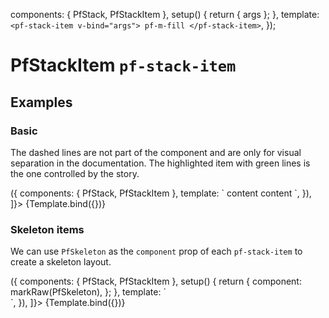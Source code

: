 

  components: { PfStack, PfStackItem },
  setup() {
    return { args };
  },
  template: `
    <pf-stack-item v-bind="args">
      pf-m-fill
    </pf-stack-item>
  `,
});


<Meta title="Layouts/Stack Item" component={PfStackItem} subcomponents={{PfStack}} />

# PfStackItem `pf-stack-item`

## Examples

### Basic

The dashed lines are not part of the component and are only for visual separation in the documentation. The highlighted item with green lines is the one controlled by the story.

<Canvas withSource="open">
  <Story
    name="Basic"
    args={{
      filled: true,
    }}
    decorators={[
      () => ({
        components: { PfStack, PfStackItem },
        template: `
          <pf-stack gutter class="docs-layout-outline" style="height: 300px">
            <pf-stack-item>content</pf-stack-item>
            <story style="border-color: var(--pf-global--palette--green-300)" />
            <pf-stack-item>content</pf-stack-item>
          </pf-stack>
        `,
      }),
    ]}>
    {Template.bind({})}
  </Story>
</Canvas>

<ArgsTable story="Basic" />

### Skeleton items

We can use `PfSkeleton` as the `component` prop of each `pf-stack-item` to create a skeleton layout.

<Canvas withSource="open">
  <Story
    name="Skeleton items"
    args={{
      filled: true,
      component: PfSkeleton,
    }}
    decorators={[
      () => ({
        components: { PfStack, PfStackItem },
        setup() {
          return {
            component: markRaw(PfSkeleton),
          };
        },
        template: `
          <!-- storybook wants to transform the root element to a skeleton itself, so we give it a div to play with -->
          <div>
            <pf-stack gutter style="height: 300px">
              <pf-stack-item :component="component" />
              <story style="border-color: var(--pf-global--palette--green-300)" />
              <pf-stack-item :component="component" />
            </pf-stack>
          </div>
        `,
      }),
    ]}>
    {Template.bind({})}
  </Story>
</Canvas>
